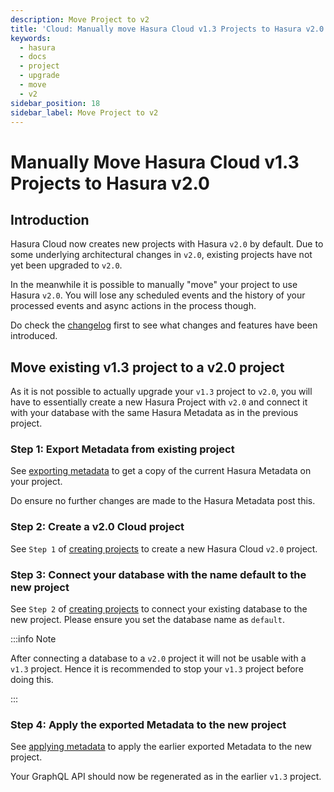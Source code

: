 ```yaml
---
description: Move Project to v2
title: 'Cloud: Manually move Hasura Cloud v1.3 Projects to Hasura v2.0'
keywords:
  - hasura
  - docs
  - project
  - upgrade
  - move
  - v2
sidebar_position: 18
sidebar_label: Move Project to v2
---
```



# Manually Move Hasura Cloud v1.3 Projects to Hasura v2.0

<ProductBadge free pro ee />

## Introduction

Hasura Cloud now creates new projects with Hasura `v2.0` by default. Due to some underlying architectural changes in
`v2.0`, existing projects have not yet been upgraded to `v2.0`.

In the meanwhile it is possible to manually "move" your project to use Hasura `v2.0`. You will lose any scheduled events
and the history of your processed events and async actions in the process though.

Do check the [changelog](https://github.com/hasura/graphql-engine/releases) first to see what changes and features have
been introduced.

## Move existing v1.3 project to a v2.0 project

As it is not possible to actually upgrade your `v1.3` project to `v2.0`, you will have to essentially create a new
Hasura Project with `v2.0` and connect it with your database with the same Hasura Metadata as in the previous project.

### Step 1: Export Metadata from existing project

See [exporting metadata](/migrations-metadata-seeds/manage-metadata.mdx) to get a copy of the current Hasura Metadata on
your project.

Do ensure no further changes are made to the Hasura Metadata post this.

### Step 2: Create a v2.0 Cloud project

See `Step 1` of [creating projects](/hasura-cloud/projects/create.mdx) to create a new Hasura Cloud `v2.0` project.

### Step 3: Connect your database with the name **default** to the new project

See `Step 2` of [creating projects](/hasura-cloud/projects/create.mdx) to connect your existing database to the new
project. Please ensure you set the database name as `default`.

:::info Note

After connecting a database to a `v2.0` project it will not be usable with a `v1.3` project. Hence it is recommended to
stop your `v1.3` project before doing this.

:::

### Step 4: Apply the exported Metadata to the new project

See [applying metadata](/migrations-metadata-seeds/manage-metadata.mdx) to apply the earlier exported Metadata to the
new project.

Your GraphQL API should now be regenerated as in the earlier `v1.3` project.
